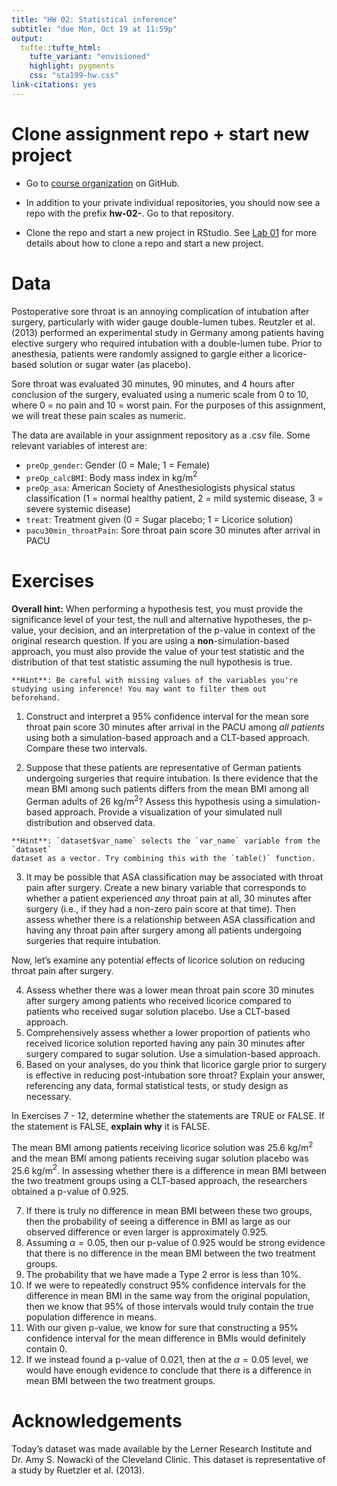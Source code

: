 ```yaml
---
title: "HW 02: Statistical inference"
subtitle: "due Mon, Oct 19 at 11:59p"
output: 
  tufte::tufte_html:
    tufte_variant: "envisioned"
    highlight: pygments
    css: "sta199-hw.css"
link-citations: yes
---
```


# Clone assignment repo + start new project

- Go to [course organization](https://www.github.com/sta199-fa20-002) on GitHub.

- In addition to your private individual repositories, you should now see a repo with the prefix **hw-02-**. Go to that repository.
  
- Clone the repo and start a new project in RStudio. See [Lab 01](https://sta199-fa20-002.netlify.app/labs/lab-01-hello-r.html) for more details about how to clone a repo and start a new project.

# Data

Postoperative sore throat is an annoying complication of intubation after 
surgery, particularly with wider gauge double-lumen tubes. Reutzler et al. 
(2013) performed an experimental study in Germany among patients having elective
surgery who required intubation with a double-lumen tube. Prior to anesthesia, 
patients were randomly assigned to gargle either a licorice-based solution or sugar water (as placebo). 

Sore throat was evaluated 30 minutes, 90 minutes, and 4 hours 
after conclusion of the surgery, evaluated using a numeric scale from 0 to 10,
where 0 = no pain and 10 = worst pain. For the purposes of this assignment, we
will treat these pain scales as numeric.

The data are available in your assignment repository as a .csv file. Some 
relevant variables of interest are:

- `preOp_gender`: Gender (0 = Male; 1 = Female)
- `preOp_calcBMI`: Body mass index in kg/m$^2$
- `preOp_asa`: American Society of Anesthesiologists physical status 
classification (1 = normal healthy patient, 2 = mild systemic disease, 3 = 
severe systemic disease)
- `treat`: Treatment given (0 = Sugar placebo; 1 = Licorice solution)
- `pacu30min_throatPain`: Sore throat pain score 30 minutes after arrival in 
PACU

# Exercises

**Overall hint:** When performing a hypothesis test, you must provide the 
significance level of your test, the null and alternative hypotheses, the 
p-value, your decision, and an interpretation of the p-value in context of the 
original research question. If you are using a **non**-simulation-based 
approach, you must also provide the value of your test statistic and the 
distribution of that test statistic assuming the null hypothesis is true.

```marginfigure
**Hint**: Be careful with missing values of the variables you're studying using inference! You may want to filter them out
beforehand.
```

1. Construct and interpret a 95% confidence interval for the mean sore throat 
pain score 30 minutes after arrival in the PACU among *all patients* using both
a simulation-based approach and a CLT-based approach. Compare these two 
intervals.

2. Suppose that these patients are representative of German patients undergoing 
surgeries that require intubation. Is there evidence that the mean BMI among
such patients differs from the mean BMI among all German adults of 26 kg/m$^2$?
Assess this hypothesis using a simulation-based approach. 
Provide a visualization of your simulated null distribution and observed data.

```marginfigure
**Hint**: `dataset$var_name` selects the `var_name` variable from the `dataset`
dataset as a vector. Try combining this with the `table()` function.
```

3. It may be possible that ASA classification may be associated with throat 
pain after surgery. Create a new binary variable that corresponds to whether
a patient experienced *any* throat pain at all, 30 minutes after surgery (i.e.,
if they had a non-zero pain score at that time). Then assess whether
there is a relationship between ASA classification and having any throat pain
after surgery among all patients undergoing surgeries that require intubation.

Now, let's examine any potential effects of licorice solution on reducing
throat pain after surgery.

4. Assess whether there was a lower mean throat pain 
score 30 minutes after surgery among patients who received licorice compared
to patients who received sugar solution placebo. Use a CLT-based approach.
5. Comprehensively assess whether a lower proportion of patients who received
licorice solution reported having any pain 30 minutes after surgery compared
to sugar solution. Use a simulation-based approach.
6. Based on your analyses, do you think that licorice gargle prior to surgery is
effective in reducing post-intubation sore throat? Explain your answer, 
referencing any data, formal statistical tests, or study design as necessary.

In Exercises 7 - 12, determine whether the statements are TRUE or FALSE. If the 
statement is FALSE, **explain why** it is FALSE.

The mean BMI among patients receiving licorice solution was 25.6 kg/m$^2$ and
the mean BMI among patients receiving sugar solution placebo was 25.6 kg/m$^2$.
In assessing whether there is a difference in mean BMI between the two treatment
groups using a CLT-based approach, the researchers obtained a p-value of 0.925.

7. If there is truly no difference in mean BMI between these two groups, then 
the probability of seeing a difference in BMI as large as our observed
difference or even larger is approximately 0.925.
8. Assuming $\alpha = 0.05$, then our p-value of 0.925 would be strong evidence
that there is no difference in the mean BMI between the two treatment groups.
9. The probability that we have made a Type 2 error is less than 10%.
10. If we were to repeatedly construct 95% confidence intervals for the 
difference in mean BMI in the same way from the original population, then we 
know that 95% of those intervals would truly contain the true population 
difference in means.
11. With our given p-value, we know for sure that constructing a 95% confidence 
interval for the mean difference in BMIs would definitely contain 0.
12. If we instead found a p-value of 0.021, then at the $\alpha = 0.05$ level,
we would have enough evidence to conclude that there is a difference in mean
BMI between the two treatment groups. 


# Acknowledgements

Today's dataset was made available by the Lerner Research Institute and Dr. Amy 
S. Nowacki of the Cleveland Clinic. This dataset is representative of a study by 
Ruetzler et al. (2013).